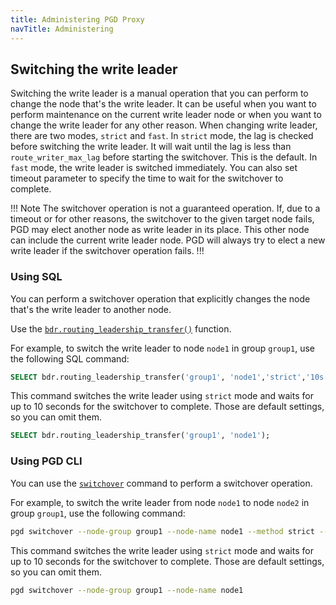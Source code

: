 ```yaml
---
title: Administering PGD Proxy
navTitle: Administering
---
```


## Switching the write leader

Switching the write leader is a manual operation that you can perform to change the node that's the write leader. 
It can be useful when you want to perform maintenance on the current write leader node or when you want to change the write leader for any other reason.
When changing write leader, there are two modes, `strict` and `fast`. 
In `strict` mode, the lag is checked before switching the write leader. It will wait until the lag is less than `route_writer_max_lag` before starting the switchover. This is the default.
In `fast` mode, the write leader is switched immediately.
You can also set timeout parameter to specify the time to wait for the switchover to complete.

!!! Note
    The switchover operation is not a guaranteed operation. If, due to a timeout or for other reasons, the switchover to the given target node fails, PGD may elect another node as write leader in its place. This other node can include the current write leader node. PGD will always try to elect a new write leader if the switchover operation fails.
!!!

### Using SQL

You can perform a switchover operation that explicitly changes the node that's
the write leader to another node. 

Use the [`bdr.routing_leadership_transfer()`](/pgd/latest/reference/routing#bdrrouting_leadership_transfer) function.

For example, to switch the write leader to node `node1` in group `group1`, use the following SQL command:

```sql
SELECT bdr.routing_leadership_transfer('group1', 'node1','strict','10s');
```
This command switches the write leader using `strict` mode and waits for up to 10 seconds for the switchover to complete. Those are default settings, so you can omit them.

```sql
SELECT bdr.routing_leadership_transfer('group1', 'node1');
```

### Using PGD CLI

You can use the [`switchover`](/pgd/latest/cli/command_ref/pgd_switchover/) command to perform a switchover operation.

For example, to switch the write leader from node `node1` to node `node2` in group `group1`, use the following command:

```sh
pgd switchover --node-group group1 --node-name node1 --method strict --timeout 10s
```

This command switches the write leader using `strict` mode and waits for up to 10 seconds for the switchover to complete. Those are default settings, so you can omit them.

```sh
pgd switchover --node-group group1 --node-name node1
```
